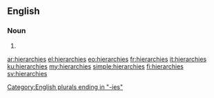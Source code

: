 ==English==

===Noun===
{{head|en|noun plural form}}

# {{plural of|hierarchy|lang=en}}

[[Category:English plurals ending in "-ies"]]

[[ar:hierarchies]]
[[el:hierarchies]]
[[eo:hierarchies]]
[[fr:hierarchies]]
[[it:hierarchies]]
[[ku:hierarchies]]
[[my:hierarchies]]
[[simple:hierarchies]]
[[fi:hierarchies]]
[[sv:hierarchies]]